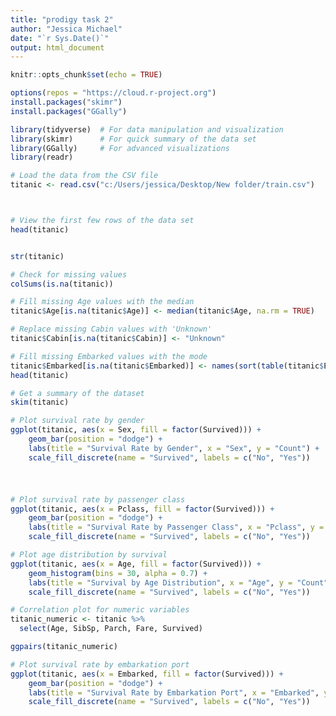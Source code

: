 ---
title: "prodigy task 2"
author: "Jessica Michael"
date: "`r Sys.Date()`"
output: html_document
---

```{r setup, include=FALSE}
knitr::opts_chunk$set(echo = TRUE)
```


```{r}
options(repos = "https://cloud.r-project.org")
install.packages("skimr")
install.packages("GGally")
```


```{r}
library(tidyverse)  # For data manipulation and visualization
library(skimr)      # For quick summary of the data set
library(GGally)     # For advanced visualizations
library(readr)
```



```{r}
# Load the data from the CSV file
titanic <- read.csv("c:/Users/jessica/Desktop/New folder/train.csv")  



# View the first few rows of the data set
head(titanic)



```


```{r}
str(titanic)

# Check for missing values
colSums(is.na(titanic))


```
```{r}
# Fill missing Age values with the median
titanic$Age[is.na(titanic$Age)] <- median(titanic$Age, na.rm = TRUE)

# Replace missing Cabin values with 'Unknown'
titanic$Cabin[is.na(titanic$Cabin)] <- "Unknown"

# Fill missing Embarked values with the mode
titanic$Embarked[is.na(titanic$Embarked)] <- names(sort(table(titanic$Embarked), decreasing = TRUE))[1]
head(titanic)
```

```{r}
# Get a summary of the dataset
skim(titanic)

```

```{r}
# Plot survival rate by gender
ggplot(titanic, aes(x = Sex, fill = factor(Survived))) + 
    geom_bar(position = "dodge") + 
    labs(title = "Survival Rate by Gender", x = "Sex", y = "Count") + 
    scale_fill_discrete(name = "Survived", labels = c("No", "Yes"))

```


```{r}
# Plot survival rate by passenger class
ggplot(titanic, aes(x = Pclass, fill = factor(Survived))) + 
    geom_bar(position = "dodge") + 
    labs(title = "Survival Rate by Passenger Class", x = "Pclass", y = "Count") + 
    scale_fill_discrete(name = "Survived", labels = c("No", "Yes"))

```
```{r}
# Plot age distribution by survival
ggplot(titanic, aes(x = Age, fill = factor(Survived))) + 
    geom_histogram(bins = 30, alpha = 0.7) + 
    labs(title = "Survival by Age Distribution", x = "Age", y = "Count") + 
    scale_fill_discrete(name = "Survived", labels = c("No", "Yes"))

```
```{r}
# Correlation plot for numeric variables
titanic_numeric <- titanic %>% 
  select(Age, SibSp, Parch, Fare, Survived)

ggpairs(titanic_numeric)

```
```{r}
# Plot survival rate by embarkation port
ggplot(titanic, aes(x = Embarked, fill = factor(Survived))) + 
    geom_bar(position = "dodge") + 
    labs(title = "Survival Rate by Embarkation Port", x = "Embarked", y = "Count") + 
    scale_fill_discrete(name = "Survived", labels = c("No", "Yes"))


```


